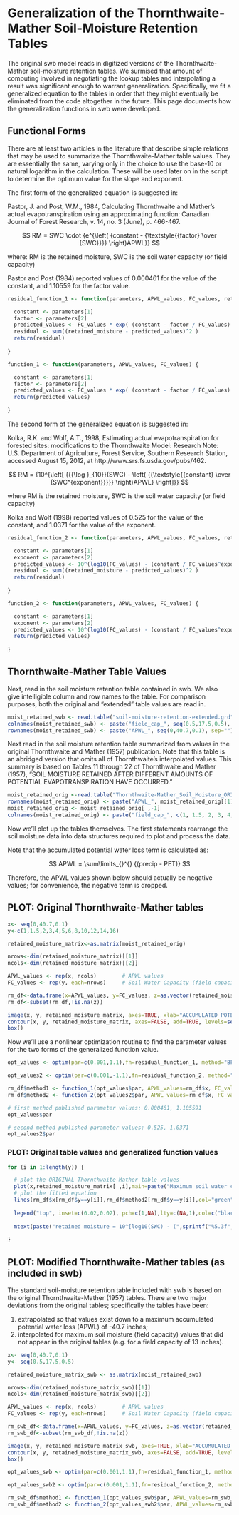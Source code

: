 Generalization of the Thornthwaite-Mather Soil-Moisture Retention Tables
========================================================

The original swb model reads in digitized versions of the Thornthwaite-Mather soil-moisture retention tables. We surmised that amount of computing involved in negotiating the lookup tables and interpolating a result was significant enough to warrant generalization. Specifically, we fit a generalized equation to the tables in order that they might eventually be eliminated from the code altogether in the future. This page documents how the generalization functions in swb were developed.

Functional Forms
--------------------------

There are at least two articles in the literature that describe simple relations that may be used to summarize the Thornthwaite-Mather table values. They are essentially the same, varying only in the choice to use the base-10 or natural logarithm in the calculation. These will be used later on in the script to determine the optimum value for the slope and exponent.

The first form of the generalized equation is suggested in: 

Pastor, J. and Post, W.M., 1984, Calculating Thornthwaite and Mather's actual evapotranspiration using an approximating function: Canadian Journal of Forest Research, v. 14, no. 3 (June), p. 466-467.

$$
RM = SWC \cdot {e^{\left( {constant - {\textstyle{{factor} \over {SWC}}}} \right)APWL}}
$$

where:
  RM is the retained moisture,
  SWC is the soil water capacity (or field capacity)

Pastor and Post (1984) reported values of 0.000461 for the value of the constant, and 1.10559 for the factor value.
```r
residual_function_1 <- function(parameters, APWL_values, FC_values, retained_moisture) {

  constant <- parameters[1]
  factor <- parameters[2]
  predicted_values <- FC_values * exp( (constant - factor / FC_values) * APWL_values )
  residual <- sum((retained_moisture - predicted_values)^2 )
  return(residual)
  
}

function_1 <- function(parameters, APWL_values, FC_values) {

  constant <- parameters[1]
  factor <- parameters[2]
  predicted_values <- FC_values * exp( (constant - factor / FC_values) * APWL_values )
  return(predicted_values)
  
}
```

The second form of the generalized equation is suggested in:

Kolka, R.K. and Wolf, A.T., 1998, Estimating actual evapotranspiration for forested sites: modifications to the Thornthwaite Model: Research Note: U.S. Department of Agriculture, Forest Service, Southern Research Station, accessed August 15, 2012, at http://www.srs.fs.usda.gov/pubs/462.

$$
RM = {10^{\left[ {{{\log }_{10}}(SWC) - \left( {{\textstyle{{constant} \over {SWC^{exponent}}}}} \right)APWL} \right]}}
$$

where
  RM is the retained moisture,
  SWC is the soil water capacity (or field capacity)

Kolka and Wolf (1998) reported values of 0.525 for the value of the constant, and 1.0371 for the value of the exponent.

```r

residual_function_2 <- function(parameters, APWL_values, FC_values, retained_moisture) {

  constant <- parameters[1]
  exponent <- parameters[2]
  predicted_values <- 10^(log10(FC_values) - (constant / FC_values^exponent) * APWL_values)
  residual <- sum((retained_moisture - predicted_values)^2 )
  return(residual)
  
}

function_2 <- function(parameters, APWL_values, FC_values) {

  constant <- parameters[1]
  exponent <- parameters[2]
  predicted_values <- 10^(log10(FC_values) - (constant / FC_values^exponent) * APWL_values)
  return(predicted_values)
  
}

```

Thornthwaite-Mather Table Values
----------------------------------

Next, read in the soil moisture retention table contained in swb. We also give intelligible column and row names to the table. For comparison purposes, both the original and "extended" table values are read in.

```r
moist_retained_swb <- read.table("soil-moisture-retention-extended.grd", skip=5, header=FALSE)
colnames(moist_retained_swb) <- paste("field_cap_", seq(0.5,17.5,0.5), sep="")
rownames(moist_retained_swb) <- paste("APWL_", seq(0,40.7,0.1), sep="")
```
Next read in the soil moisture retention table summarized from values in the original Thornthwaite and Mather (1957) publication. Note that this table is an abridged version that omits all of Thornthwaite's interpolated values. This summary is based on Tables 11 through 22 of Thornthwaite and Mather (1957), "SOIL MOISTURE RETAINED AFTER DIFFERENT AMOUNTS OF POTENTIAL EVAPOTRANSPIRATION HAVE OCCURRED."

```r
moist_retained_orig <-read.table("Thornthwaite-Mather_Soil_Moisture_ORIGINAL_1957.txt",as.is=TRUE, colClasses="numeric", header=TRUE)
rownames(moist_retained_orig) <- paste("APWL_", moist_retained_orig[[1]], sep="")
moist_retained_orig <- moist_retained_orig[ ,-1]
colnames(moist_retained_orig) <- paste("field_cap_", c(1, 1.5, 2, 3, 4, 5, 6, 8, 10, 12, 14, 16), sep="")

```

Now we'll plot up the tables themselves. The first statements rearrange the soil moisture data into data structures required to plot and process the data.

Note that the accumulated potential water loss term is calculated as:

$$
APWL = \sum\limits_{}^{} {(precip - PET)} 
$$

Therefore, the APWL values shown below should actually be negative values; for convenience, the negative term is dropped.

PLOT: Original Thornthwaite-Mather tables
-------------------------------------

```r

x<- seq(0,40.7,0.1)
y<-c(1,1.5,2,3,4,5,6,8,10,12,14,16)

retained_moisture_matrix<-as.matrix(moist_retained_orig)

nrows<-dim(retained_moisture_matrix)[[1]]
ncols<-dim(retained_moisture_matrix)[[2]]

APWL_values <- rep(x, ncols)        # APWL values
FC_values <- rep(y, each=nrows)     # Soil Water Capacity (field capacity) values

rm_df<-data.frame(x=APWL_values, y=FC_values, z=as.vector(retained_moisture_matrix))
rm_df<-subset(rm_df,!is.na(z))

image(x, y, retained_moisture_matrix, axes=TRUE, xlab="ACCUMULATED POTENTIAL WATER LOSS, IN INCHES", ylab="MAXIMUM SOIL-WATER CAPACITY, IN INCHES", col=rev(rainbow(32, start=1/6,end=4/6)))
contour(x, y, retained_moisture_matrix, axes=FALSE, add=TRUE, levels=seq(1,16,1), col="red")
box()
```

Now we'll use a nonlinear optimization routine to find the parameter values for the two forms of the generalized function value.

```r
opt_values <- optim(par=c(0.001,1.1),fn=residual_function_1, method="BFGS", APWL_values=rm_df$x, FC_values=rm_df$y, retained_moisture=rm_df$z)

opt_values2 <- optim(par=c(0.001,-1.1),fn=residual_function_2, method="BFGS", APWL_values=rm_df$x, FC_values=rm_df$y, retained_moisture=rm_df$z)

rm_df$method1 <- function_1(opt_values$par, APWL_values=rm_df$x, FC_values=rm_df$y)
rm_df$method2 <- function_2(opt_values2$par, APWL_values=rm_df$x, FC_values=rm_df$y)

# first method published parameter values: 0.000461, 1.105591
opt_values$par

# second method published parameter values: 0.525, 1.0371
opt_values2$par

```
### PLOT: Original table values and generalized function values

```r

for (i in 1:length(y)) {

  # plot the ORIGINAL Thornthwaite-Mather table values
  plot(x,retained_moisture_matrix[ ,i],main=paste("Maximum soil water capacity (SWC, in INCHES):",y[i]), xlab="ACCUMULATED POTENTIAL WATER LOSS (APWL), IN INCHES",ylab="RETAINED MOISTURE, IN INCHES")
  # plot the fitted equation
  lines(rm_df$x[rm_df$y==y[i]],rm_df$method2[rm_df$y==y[i]],col="green")
  
  legend("top", inset=c(0.02,0.02), pch=c(1,NA),lty=c(NA,1),col=c("black","green"), legend=c("Original T-M Tables", "Fitted value") )
  
  mtext(paste("retained moisture = 10^[log10(SWC) - (",sprintf("%5.3f",opt_values2$par[1])," / SWC^",sprintf("%5.3f",opt_values2$par[2]),") * APWL]",sep=""))
        
}
```



PLOT: Modified Thornthwaite-Mather tables (as included in swb)
-------------------------------------

The standard soil-moisture retention table included with swb is based on the original Thornthwaite-Mather (1957) tables. There are two major deviations from the original tables; specifically the tables have been:

1. extrapolated so that values exist down to a maximum accumulated potential water loss (APWL) of -40.7 inches;
2. interpolated for maximum soil moisture (field capacity) values that did not appear in the original tables (e.g. for a field capacity of 13 inches).

```r

x<- seq(0,40.7,0.1)
y<- seq(0.5,17.5,0.5)

retained_moisture_matrix_swb <- as.matrix(moist_retained_swb)

nrows<-dim(retained_moisture_matrix_swb)[[1]]
ncols<-dim(retained_moisture_matrix_swb)[[2]]

APWL_values <- rep(x, ncols)        # APWL values
FC_values <- rep(y, each=nrows)     # Soil Water Capacity (field capacity) values

rm_swb_df<-data.frame(x=APWL_values, y=FC_values, z=as.vector(retained_moisture_matrix_swb))
rm_swb_df<-subset(rm_swb_df,!is.na(z))

image(x, y, retained_moisture_matrix_swb, axes=TRUE, xlab="ACCUMULATED POTENTIAL WATER LOSS, IN INCHES", ylab="MAXIMUM SOIL-WATER CAPACITY, IN INCHES", col=rev(rainbow(32, start=1/6,end=4/6)))
contour(x, y, retained_moisture_matrix_swb, axes=FALSE, add=TRUE, levels=seq(1,16,1), col="red", cex=1.3)
box()

opt_values_swb <- optim(par=c(0.001,1.1),fn=residual_function_1, method="BFGS", APWL_values=rm_swb_df$x, FC_values=rm_swb_df$y, retained_moisture=rm_swb_df$z)

opt_values_swb2 <- optim(par=c(0.001,1.1),fn=residual_function_2, method="BFGS", APWL_values=rm_swb_df$x, FC_values=rm_swb_df$y, retained_moisture=rm_swb_df$z)

rm_swb_df$method1 <- function_1(opt_values_swb$par, APWL_values=rm_swb_df$x, FC_values=rm_swb_df$y)
rm_swb_df$method2 <- function_2(opt_values_swb2$par, APWL_values=rm_swb_df$x, FC_values=rm_swb_df$y)

```

